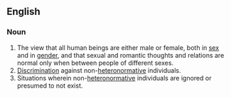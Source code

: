 ==English==

===Noun===
{{en-noun|heteronormativit|ies}}

# The view that all human beings are either male or female, both in [[sex]] and in [[gender]], and that sexual and romantic thoughts and relations are normal only when between people of different sexes.
# [[discrimination|Discrimination]] against non-[[heteronormative]] individuals.
# Situations wherein non-[[heteronormative]] individuals are ignored or presumed to not exist.